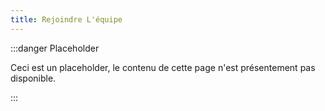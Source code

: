 ```yaml
---
title: Rejoindre L'équipe
---
```


:::danger Placeholder

Ceci est un placeholder, le contenu de cette page n'est présentement pas disponible.

:::